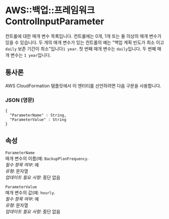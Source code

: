 # AWS::백업::프레임워크 ControlInputParameter

컨트롤에 대한 매개 변수 목록입니다. 컨트롤에는 0개, 1개 또는 둘 이상의 매개 변수가 있을 수 있습니다. 두 개의 매개 변수가 있는 컨트롤의 예는 "백업 계획 빈도가 최소 이고 `daily` 보존 기간이 최소"입니다`1 year`. 첫 번째 매개 변수는 `daily`입니다. 두 번째 매개 변수는 `1 year`입니다.

## 통사론

AWS CloudFormation 템플릿에서 이 엔터티를 선언하려면 다음 구문을 사용합니다.

### JSON (영문)

```
{
  "ParameterName" : String,
  "ParameterValue" : String
}
```

## 속성

`ParameterName`  
매개 변수의 이름(예: `BackupPlanFrequency`.  
_필수 항목 여부_: 예  
_유형_: 문자열  
_업데이트 필요 사항_: 중단 없음

`ParameterValue`  
매개 변수의 값(예: `hourly`.  
_필수 항목 여부_: 예  
_유형_: 문자열  
_업데이트 필요 사항_: 중단 없음
